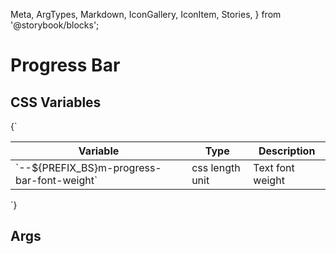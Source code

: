   Meta,
  ArgTypes,
  Markdown,
  IconGallery,
  IconItem,
  Stories,
} from '@storybook/blocks';



# Progress Bar

## CSS Variables
<Markdown>
  {`

  | Variable                                         | Type              | Description                           |
  |--------------------------------------------------|-------------------|---------------------------------------|
  | \`--${PREFIX_BS}m-progress-bar-font-weight\`     | css length unit   | Text font weight                      |

  `}
</Markdown>

## Args
<Meta of={MProgressBarStories} />

<ArgTypes of={MProgressBarStories} />

<Stories />


